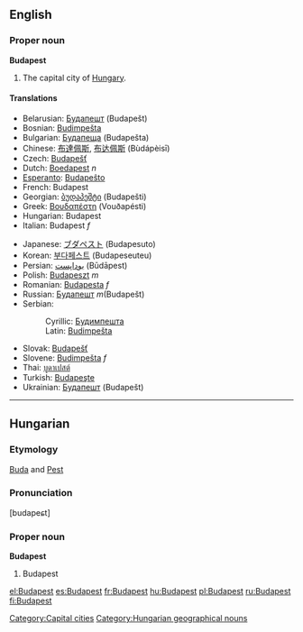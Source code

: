 {{wikipedia}}
==English==

===Proper noun===
'''Budapest'''
#The capital city of [[Hungary]].

====Translations====
{{top}}
*Belarusian: [[Будапешт]] (Budapešt)
*Bosnian: [[Budimpešta]] {{f}}
*Bulgarian: [[Будапеща]] (Budapešta)
*Chinese: [[布達佩斯]], [[布达佩斯]] (Bùdápèisī)
*Czech: [[Budapešť]]
*Dutch: [[Boedapest]] ''n''
*[[Esperanto]]: [[Budapeŝto]]
*French: Budapest
*Georgian: [[ბუდაპეშტი]] (Budapešti)
*Greek: [[Βουδαπέστη]] (Vouðapésti)
*Hungarian: Budapest
*Italian: Budapest ''f''
{{mid}}
*Japanese: [[ブダペスト]] (Budapesuto)
*Korean: [[부다페스트]] (Budapeseuteu)
*Persian: [[بوداپست]] (Būdāpest)
*Polish: [[Budapeszt]] ''m''
*Romanian: [[Budapesta]] ''f''
*Russian: [[Будапешт]] ''m''(Budapešt)
*Serbian:
*:Cyrillic: [[Будимпешта]] {{f}}
*:Latin: [[Budimpešta]] {{f}}
*Slovak: [[Budapešť]]
*Slovene: [[Budimpešta]] ''f''
*Thai: [[บูดาเปสต์]]
*Turkish: [[Budapeşte]]
*Ukrainian: [[Будапешт]] (Budapešt)
{{bottom}}

[[Category:Capital cities]]

----
==Hungarian==

===Etymology===
[[Buda]] and [[Pest]]

===Pronunciation===
[budapeɕt]

===Proper noun===
'''Budapest'''
# Budapest

[[Category:Hungarian geographical nouns]]

[[el:Budapest]]
[[es:Budapest]]
[[fr:Budapest]]
[[hu:Budapest]]
[[pl:Budapest]]
[[ru:Budapest]]
[[fi:Budapest]]